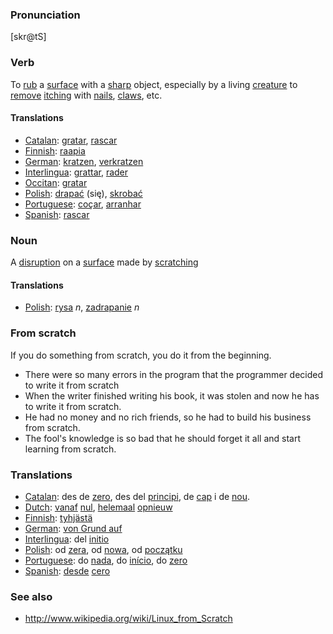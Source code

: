 ===Pronunciation===
[skr@tS]

===Verb===

To [[rub]] a [[surface]] with a [[sharp]] object, especially by a living [[creature]] to [[remove]] [[itch]]ing with [[nail]]s, [[claw]]s, etc.

====Translations====
*[[Catalan]]: [[gratar]], [[rascar]]
*[[Finnish]]: [[raapia]]
*[[German]]: [[kratzen]], [[verkratzen]]
*[[Interlingua]]: [[grattar]], [[rader]]
*[[Occitan]]: [[gratar]]
*[[Polish]]: [[drapać]] (się), [[skrobać]]
*[[Portuguese]]: [[coçar]], [[arranhar]]
*[[Spanish]]: [[rascar]]

===Noun===

A [[disruption]] on a [[surface]] made by [[scratch]]ing

====Translations====
*[[Polish]]: [[rysa]] ''n'', [[zadrapanie]] ''n''


=== From scratch===
If you do something from scratch, you do it from the beginning.
*There were so many errors in the program that the programmer decided to write it from scratch
*When the writer finished writing his book, it was stolen and now he has to write it from scratch. 
*He had no money and no rich friends, so he had to build his business from scratch. 
*The fool's knowledge is so bad that he should forget it all and start learning from scratch.

===Translations===
*[[Catalan]]: des de [[zero]], des del [[principi]], de [[cap]] i de [[nou]].
*[[Dutch]]: [[vanaf]] [[nul]], [[helemaal]] [[opnieuw]]
*[[Finnish]]: [[tyhjästä]]
*[[German]]: [[von Grund auf]]
*[[Interlingua]]: del [[initio]]
*[[Polish]]: od [[zera]], od [[nowa]], od [[początku]]
*[[Portuguese]]: do [[nada]], do [[início]], do [[zero]]
*[[Spanish]]: [[desde]] [[cero]]

===See also ===
*http://www.wikipedia.org/wiki/Linux_from_Scratch